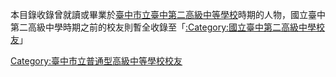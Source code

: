 本目錄收錄曾就讀或畢業於[[臺中市立臺中第二高級中等學校|臺中市立臺中第二高級中等學校]]時期的人物，國立臺中第二高級中學時期之前的校友則暫全收錄至「[[:Category:國立臺中第二高級中學校友|:Category:國立臺中第二高級中學校友]]」

[[Category:臺中市立普通型高級中等學校校友|Category:臺中市立普通型高級中等學校校友]]